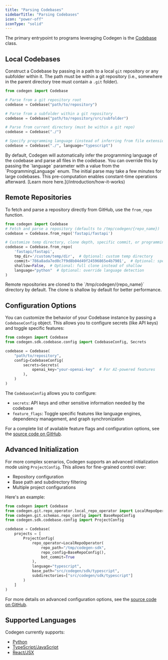 ```yaml
---
title: "Parsing Codebases"
sidebarTitle: "Parsing Codebases"
icon: "power-off"
iconType: "solid"
---
```


The primary entrypoint to programs leveraging Codegen is the [Codebase](/api-reference/core/Codebase) class.

## Local Codebases

Construct a Codebase by passing in a path to a local `git` repository or any subfolder within it. The path must be within a git repository (i.e., somewhere in the parent directory tree must contain a `.git` folder).

```python
from codegen import Codebase

# Parse from a git repository root
codebase = Codebase("path/to/repository")

# Parse from a subfolder within a git repository
codebase = Codebase("path/to/repository/src/subfolder")

# Parse from current directory (must be within a git repo)
codebase = Codebase("./")

# Specify programming language (instead of inferring from file extensions)
codebase = Codebase("./", language="typescript")
```

<Note>
  By default, Codegen will automatically infer the programming language of the codebase and
  parse all files in the codebase. You can override this by passing the `language` parameter
  with a value from the `ProgrammingLanguage` enum.
</Note>

<Tip>
  The initial parse may take a few minutes for large codebases. This
  pre-computation enables constant-time operations afterward. [Learn more
  here.](/introduction/how-it-works)
</Tip>

## Remote Repositories

To fetch and parse a repository directly from GitHub, use the `from_repo` function.

```python
from codegen import Codebase
# Fetch and parse a repository (defaults to /tmp/codegen/{repo_name})
codebase = Codebase.from_repo('fastapi/fastapi')

# Customize temp directory, clone depth, specific commit, or programming language
codebase = Codebase.from_repo(
    'fastapi/fastapi',
    tmp_dir='/custom/temp/dir',  # Optional: custom temp directory
    commit='786a8ada7ed0c7f9d8b04d49f24596865e4b7901',  # Optional: specific commit
    shallow=False,  # Optional: full clone instead of shallow
    language="python"  # Optional: override language detection
)
```

<Note>
  Remote repositories are cloned to the `/tmp/codegen/{repo_name}` directory by
  default. The clone is shallow by default for better performance.
</Note>

## Configuration Options

You can customize the behavior of your Codebase instance by passing a `CodebaseConfig` object. This allows you to configure secrets (like API keys) and toggle specific features:

```python
from codegen import Codebase
from codegen.sdk.codebase.config import CodebaseConfig, Secrets

codebase = Codebase(
    "path/to/repository",
    config=CodebaseConfig(
        secrets=Secrets(
            openai_key="your-openai-key"  # For AI-powered features
        ),
    )
)
```

The `CodebaseConfig` allows you to configure:
- `secrets`: API keys and other sensitive information needed by the codebase
- `feature_flags`: Toggle specific features like language engines, dependency management, and graph synchronization

For a complete list of available feature flags and configuration options, see the [source code on GitHub](https://github.com/codegen-sh/codegen-sdk/blob/develop/src/codegen/sdk/codebase/config.py).

## Advanced Initialization

For more complex scenarios, Codegen supports an advanced initialization mode using `ProjectConfig`. This allows for fine-grained control over:

- Repository configuration
- Base path and subdirectory filtering
- Multiple project configurations

Here's an example:

```python
from codegen import Codebase
from codegen.git.repo_operator.local_repo_operator import LocalRepoOperator
from codegen.git.schemas.repo_config import BaseRepoConfig
from codegen.sdk.codebase.config import ProjectConfig

codebase = Codebase(
    projects = [
        ProjectConfig(
            repo_operator=LocalRepoOperator(
                repo_path="/tmp/codegen-sdk",
                repo_config=BaseRepoConfig(),
                bot_commit=True
            ),
            language="typescript",
            base_path="src/codegen/sdk/typescript",
            subdirectories=["src/codegen/sdk/typescript"]
        )
    ]
)
```

For more details on advanced configuration options, see the [source code on GitHub](https://github.com/codegen-sh/codegen-sdk/blob/develop/src/codegen/sdk/core/codebase.py).

## Supported Languages

Codegen currently supports:

- [Python](/api-reference/python)
- [TypeScript/JavaScript](/api-reference/typescript)
- [React/JSX](/building-with-codegen/react-and-jsx)

